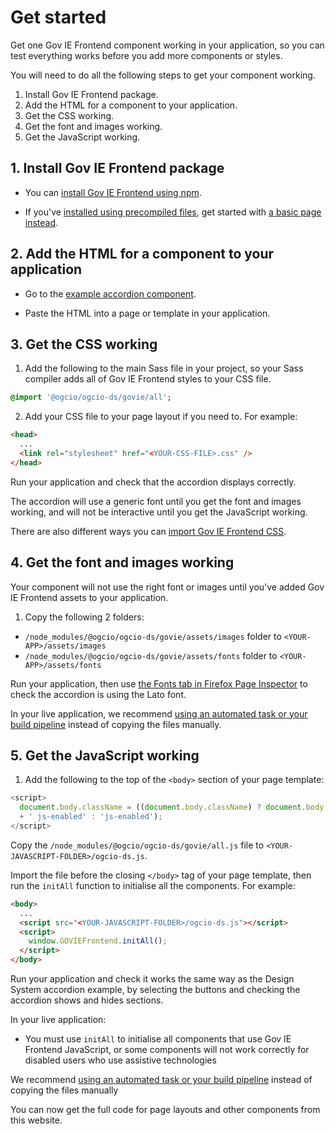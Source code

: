 
<Meta title="Docs/Get started" />

# Get started

Get one Gov IE Frontend component working in your application, so you can test everything works before you add more components or styles.

You will need to do all the following steps to get your component working.

1. Install Gov IE Frontend package.
2. Add the HTML for a component to your application.
3. Get the CSS working.
4. Get the font and images working.
5. Get the JavaScript working.

## 1. Install Gov IE Frontend package

- You can [install Gov IE Frontend using npm](?path=/docs/docs-install-with-npm--docs).

- If you've [installed using precompiled files](?path=/story/docs-install-using-precompiled-files--docs), get started with [a basic page instead](?path=/story/docs-install-using-precompiled-files--docs#basic-example-page).

## 2. Add the HTML for a component to your application

- Go to the [example accordion component](?path=/docs/typography-accordion--default).

- Paste the HTML into a page or template in your application.

## 3. Get the CSS working

1. Add the following to the main Sass file in your project, so your Sass compiler adds all of Gov IE Frontend styles to your CSS file.

```sass
@import '@ogcio/ogcio-ds/govie/all';
```

2. Add your CSS file to your page layout if you need to. For example:

```html
<head>
  ...
  <link rel="stylesheet" href="<YOUR-CSS-FILE>.css" />
</head>
```

Run your application and check that the accordion displays correctly.

The accordion will use a generic font until you get the font and images working, and will not be interactive until you get the JavaScript working.

There are also different ways you can [import Gov IE Frontend CSS](?path=/docs/docs-import-css-assets-and-javascript--docs).

## 4. Get the font and images working

Your component will not use the right font or images until you've added Gov IE Frontend assets to your application.

1. Copy the following 2 folders:

- `/node_modules/@ogcio/ogcio-ds/govie/assets/images` folder to `<YOUR-APP>/assets/images`
- `/node_modules/@ogcio/ogcio-ds/govie/assets/fonts` folder to `<YOUR-APP>/assets/fonts`

Run your application, then use [the Fonts tab in Firefox Page Inspector](https://developer.mozilla.org/en-US/docs/Tools/Page_Inspector/How_to/Edit_fonts#The_Fonts_tab) to check the accordion is using the Lato font.

In your live application, we recommend [using an automated task or your build pipeline](?path=/docs/docs-import-css-assets-and-javascript--docs#fonts-and-images-assets) instead of copying the files manually.

## 5. Get the JavaScript working

1. Add the following to the top of the `<body>` section of your page template:

```javascript
<script>
  document.body.className = ((document.body.className) ? document.body.className
  + ' js-enabled' : 'js-enabled');
</script>
```

Copy the `/node_modules/@ogcio/ogcio-ds/govie/all.js` file to `<YOUR-JAVASCRIPT-FOLDER>/ogcio-ds.js`.

Import the file before the closing `</body>` tag of your page template, then run the `initAll` function to initialise all the components. For example:

```html
<body>
  ...
  <script src="<YOUR-JAVASCRIPT-FOLDER>/ogcio-ds.js"></script>
  <script>
    window.GOVIEFrontend.initAll();
  </script>
</body>
```

Run your application and check it works the same way as the Design System accordion example, by selecting the buttons and checking the accordion shows and hides sections.

In your live application:

- You must use `initAll` to initialise all components that use Gov IE Frontend JavaScript, or some components will not work correctly for disabled users who use assistive technologies

We recommend [using an automated task or your build pipeline](?path=/docs/docs-import-css-assets-and-javascript--docs#import-javascript) instead of copying the files manually

You can now get the full code for page layouts and other components from this website.
